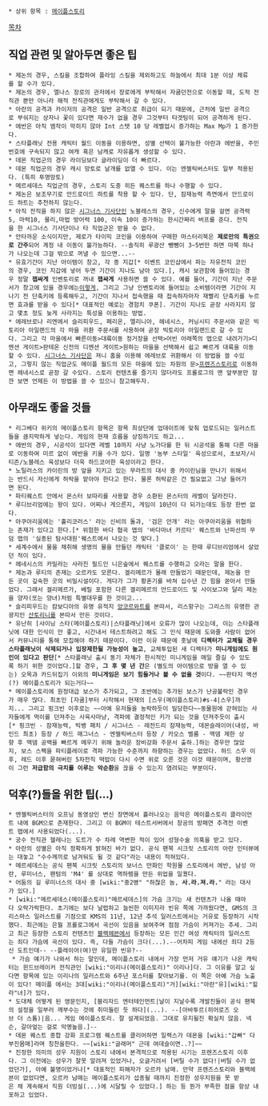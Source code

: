  * 상위 항목 : [[메이플스토리]]

[[목차]]

== 직업 관련 및 알아두면 좋은 팁 ==
 * 제논의 경우, 스킬을 조합하여 플라잉 스킬을 제외하고도 하늘에서 최대 1분 이상 체류를 할 수가 있다.
 * 제논의 경우, 엘나스 장로의 관저에서 장로에게 부탁해서 자쿰던전으로 이동할 때, 도적 전직관 뿐만 아니라 해적 전직관에게도 부탁해서 갈 수 있다.
 * 아란의 공격과 카이저의 공격은 일반 공격으로 취급이 되기 때문에, 근처에 일반 공격으로 부숴지는 상자나 꽃이 있다면 재수가 없을 경우 그것부터 타겟팅이 되어 공격하게 된다.
 * 에반은 아직 엠작이 막히지 않아 Int 스탯 10 당 레벨업시 증가하는 Max Mp가 1 증가한다.
 * 스타플래닛 전용 캐릭터 월드 이동을 이용하면, 성별 선택이 불가능한 아란과 에반을, 주민번호에 구속되지 않고 여캐 혹은 남캐로 자유롭게 생성할 수 있다.
 * 데몬 직업군의 경우 라이딩보다 글라이딩이 더 빠르다.
 * 데몬 직업군의 경우 캐시 망토로 날개를 없앨 수 있다. 이는 엔젤릭버스터도 일부 적용된다. (특히 투명망토)
 * 메르세데스 직업군의 경우, 스토리 도중 히든 퀘스트를 하나 수행할 수 있다.
 * 제논은 보조무기로 안드로이드 하트를 착용 할 수 있다. 단, 잠재능력 측면에서 안드로이드 하트는 추천하지 않는다.
 * 아직 전직을 하지 않은 [[시그너스 기사단]]인 노블레스의 경우, 신수에게 말을 걸면 공격력5, 마력10, 물리,마법 방어력 100, 이속 10이 증가하는 한시간짜리 버프를 준다. 전직을 한 시그너스 기사단이나 타 직업군은 받을 수 없다.
 * 안타까운 소식이지만, 제로가 타이믹 코인을 이용하여 구매한 마스터리북은 '''제로만의 특권으로 간주'''되어 계정 내 이동이 불가능하다. --솔직히 루광산 뺑뺑이 3~5번만 하면 마북 하나가 나오는데 그걸 밖으로 꺼낼 수 있으면...--
 * 유효기간이 지난 아이템이 창고, 각 종 지갑[* 이벤트 코인샵에서 파는 자유전직 코인의 경우, 코인 지갑에 넣어 두면 기간이 지나도 남아 있다.], 캐시 보관함에 들어있는 경우 정말 '''잽싸게''' 인벤토리로 꺼내 '''잽싸게''' 사용하면 쓸 수 있다. 예를 들어, 기간이 지난 주문서가 창고에 있을 경우에는[http://www.insoya.com/bbs/zboard.php?id=ucc&no=52534&keyword=%EC%9C%A0%EC%9E%A0&ss=on 이렇게], 그리고 그냥 인벤토리에 들어있는 소비템이라면 기간이 지나기 전 단축키에 등록해두고, 기간이 지나서 접속했을 때 접속하자마자 재빨리 단축키를 누르면 효과를 받을 수 있다[* 대표적인 예로는 경험치 쿠폰]. 기간이 지나도 곧장 사라지지 않고 몇초 정도 늦게 사라지는 특성을 이용하는 방법.
 * 에레브로나 리엔에서 슬리피우드, 페리온, 엘리니아, 헤네시스, 커닝시티 주문서와 같은 빅토리아 아일랜드의 각 마을 귀환 주문서를 사용하여 곧장 빅토리아 아일랜드로 갈 수 있다. 그리고 각 마을에서 빠른이동>대륙이동 정거장을 선택>어빈 아래쪽의 맵으로 내려가기>디멘션 게이트>판테온 신전의 디멘션 게이트>원하는 마을을 선택해서 쉽고 빠르게 대륙을 이동할 수 있다. [[시그너스 기사단]]은 져니 홈을 이용해 에레브로 귀환해서 이 방법을 쓸 수있고, 그렇지 않는 직업군도 메이플 월드의 모든 마을에 있는 차원의 문>[[프렌즈스토리]]로 이동하면 헤네시스로 곧장 갈 수있다. 스토리 컨텐츠를 즐기지 않더라도 프롤로그의 맨 앞부분만 잠깐 보면 언제든 이 방법을 쓸 수 있으니 참고해두자.
== 아무래도 좋을 것들 ==
 * 리그베다 위키의 메이플스토리 항목은 항목 최상단에 업데이트에 맞춰 업로드되는 일러스트들을 큼지막하게 넣는다. 게임의 현재 흐름을 상징하기도 하고...
 * 에반의 경우, 시공석이 있다면 레벨 10까지 사냥 노가다를 한 뒤 시공석을 통해 다른 마을로 이동하여 미르 없이 에반을 키울 수가 있다. 일명 '농부 스타일' 육성으로서, 초보자/시티즌/노블레스 육성보다 더욱 하드코어한 육성이라고 한다.
 * 노틸러스의 카이린의 방 앞을 지키고 있는 무라트의 대사 중 카이린님을 만나기 위해서는 반드시 자신에게 허락을 맡아야 한다고 한다. 물론 허락같은 건 필요없고 그냥 들어가면 된다.
 * 파티퀘스트 안에서 몬스터 보따리를 사용할 경우 소환된 몬스터의 레벨이 달라진다.
 * 루디브리엄에는 왕이 있다. 어찌나 게으른지, 게임이 10년이 다 되가는데도 등장 한번 없다.
 * 아쿠아리움에는 '홀리코러스' 라는 신비의 돌과, '검은 안개' 라는 아쿠아리움을 위협하는 존재가 있다고 한다.[* 위험한 바다 협곡 맵의 '바다마녀 카르타' 퀘스트와 난파선의 무덤 맵의 '실종된 탐사대원'퀘스트에서 나오는 것 맞다.]
 * 세계수에서 물을 채취해 생명의 물을 만들던 캐릭터 '클로이' 는 한때 루디브리엄에서 살았던 적이 있다.
 * 헤네시스의 카밀라는 사라진 필드인 니은숲에서 퀘스트를 수행하고 오라는 말을 한다.
 * 제논과 루티의 존재는 오르카도 모른다. 겔리메르가 몰래 만들었기 때문인데, 제논을 만든 곳이 깊숙한 곳의 비밀시설이다. 게다가 그가 황혼기를 바쳐 십수년 간 힘을 쏟아서 만들었다. 그래서 겔리메르가, 베릴 포함한 다른 겔리메르의 안드로이드 및 사이보그와 달리 제논을 양자(또는 양녀)처럼 특별대우를 한 것이고...
 * 슬리피우드는 캄보디아의 유명 유적지 [[앙코르와트]]를 본따서, 리스항구는 그리스의 유명한 관광지인 [[산토리니]]를 본따서 만든 것이다.
 * 유난히 [샤이닝 스타(메이플스토리)|스타플래닛]에서 오류가 많이 나오는데, 이는 스타플래닛에 대한 인식이 안 좋고, 시간내서 테스트하려고 해도 그 인식 때문에 도와줄 사람이 없어서 커뮤니티를 통해 모집해야 하기 때문이다. 이런 이유 때문에 훗날에 '''디렉터가 교체될 경우 스타플래닛이 삭제되거나 입장제한될 가능성이 높고''', 교체투입된 새 디렉터가 '''미니게임에도 원인이 있다고 판단'''[* 스타플래닛 출시 동기 자체가 한시적인 미니게임을 매일 즐길 수 있도록 하기 위한 것이었다.]할 경우, '''그 후 몇 년 간'''은 (별도의 아이템으로 방을 열 수 있는) 오목과 카드뒤집기 이외의 '''미니게임은 보기 힘들거나 볼 수 없을 것'''이다. ~~판타지 액션(?) 메이플스토리가 되는거다~~
 * 메이플스토리에 원정대급 보스가 추가되고, 그 초반에는 추가된 보스가 난공불락인 경우가 매우 많다. 최초인 [자쿰]부터 시작해서 현재의 [스우(메이플스토리)#s-4|스우]까지... 그리고 핑크빈 이후로는 ~~아예 유저들을 농락하듯이 밀당한다~~동물원에 갇혀있는 사자들에게 먹이를 던져주는 사육사마냥, 격파에 결정적인 키가 되는 것을 던져주듯이 출시[* 핑크빈 - 잠재능력, 빅뱅 패치 / 시그너스 - 레전드리 잠재능력, 데몬슬레이어(내성, 바인드 최초) 등장 / 하드 매그너스 - 엔젤릭버스터 등장 / 카오스 벨룸 - 맥뎀 제한 상향 후 맥뎀 공백을 빠르게 메우기 위해 놀라운 장비강화 주문서 출하.]하는 경우만 많았지, 보스 스펙을 파티플레이로 격파 가능한 수준까지 하향하는 경우는 없었다. 하드 스우 이후, 레드 이후 묻혀버린 5차전직 떡밥이 다시 수면 위로 오른 것은 이것 때문이며, 황선영이 그런 '''저급함의 극치를 이루는 악순환'''을 끊을 수 있는지 염려되는 부분이다.

== 덕후(?)들을 위한 팁(...) ==
 * 엔젤릭버스터의 오프닝 동영상인 변신 장면에서 흘러나오는 음악은 메이플스토리 클라이언트 내에 BGM으로 존재한다. 그리고 이 BGM이 테스트서버에서 창공의 방패연 추격전 이벤트 맵에서 사용되었다(...). 
 * 궁수 전직관 헬레나는 도트가 수 차례 역변한 적이 있어 성형수술 의혹을 받고 있다.
 * 아란의 성별은 아직 정확하게 밝혀진 바가 없다. 공식 팬북 시크릿 스토리의 아란 인터뷰에는 대놓고 "수수께끼로 남겨둬도 될 것 같다"라는 내용이 적혀있다.
 * 메르세데스는 공식 팬북 시크릿 스토리의 보너스 만화인 학원물 스토리에서 에반, 남성 아란, 루미너스, 팬텀의 'M4' 를 상대로 역하렘을 만든 위업을 일궜다.
 * 어둠의 길 루미너스의 대사 중 [wiki:"중2병" "하찮은 놈, '''사.라.져.라.'''" 라는 대사가 있다.]
 * [wiki:"메르세데스(메이플스토리)"메르세데스]의 가슴 크기는 새 컨텐츠가 나올 때마다 오락가락한다. 초기에는 보다 날렵하고 늘씬한 이미지라 빈유 쪽에 가까웠다면, GMS의 크리스마스 일러스트를 기점으로 KMS의 11년, 12년 추석 일러스트에서는 거유로 등장하기 시작했다. 최근에는 은월 프롤로그에서 곡선이 있음을 보여주며 점점 가슴이 커져가는 추세. 그리고 최근 등장한 스토리 컨텐츠인 [[블랙헤븐]]에서 등장하는 모든 인간 여성 캐릭터의 일러스트는 죄다 가슴에 곡선이 있다. 즉, 다들 가슴이 크다(...).--어차피 게임 내에선 죄다 2등신 도트인데-- --플레이어(여)만 유일한 빈유?--
  * 가슴 얘기가 나와서 하는 말인데, 메이플스토리 내에서 가장 먼저 거유 얘기가 나온 캐릭터는 윈드브레이커 전직관인 [wiki:"이리나(메이플스토리)" 이리나]다. 그 이유를 알고 싶다면 항목에 있는 이리나의 일러스트와 6주년 포스터를 찾아보기를. 이 쪽은 아예 가슴 노출이 있다! 메이플 에서는 3대[wiki:"이리나(메이플스토리)"거][wiki:"아란"유][wiki:"힐라"녀]가 있다.
 * 도대체 어떻게 된 영문인지, [블리자드 엔터테인먼트|날이 지날수록 개발진들이 공식 팬북의 설정을 일부러 깨부수는 것에 취미들린 듯 하다](...). --[아바투르(히어로즈 오브 더 스톰)|음... 게임 메이플스토리. 잘 설계되었음. 그대로 유지될진 확실치 않음. 넥슨, 갈아엎는 걸로 악명높음.]--
 * 데몬 퀘스트 종합 강화 프로그램 퀘스트를 클리어하면 일랙스가 데몬을 [wiki:"갑빠" 다부진몸매]라며 칭찬을한다. ~~[wiki:"글래머" 근데 여데슬이면..?]~~
 * 진정한 의미의 성우 지원이 스토리 내에서 본격적으로 적용된 시기는 프렌즈스토리 이후다. 그 이전에는 성우가 잘못 알려져 있었거나, 오글거려서 [버틸 수가 없다!|버틸 수가 없었던가], 아예 불명이었거나[* 대표적인 피해자가 오르카 남매. 만약 프렌즈스토리와 블랙헤븐이 없었다면, 오르카 남매는 메이플스토리가 섭종될 때까지 진정한 성우지원을 못 받은 채 계속해서 직원 더빙설(...)에 시달릴 수 있었다.] 하는 등 뭔가 부족한 점을 항상 내포하고 있었다.
